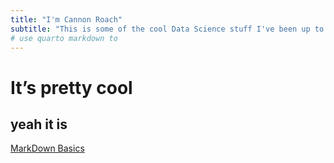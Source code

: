 ```yaml
---
title: "I'm Cannon Roach"
subtitle: "This is some of the cool Data Science stuff I've been up to!"
# use quarto markdown to 
---
```


# It's pretty cool
## yeah it is

[MarkDown Basics](https://quarto.org/docs/authoring/markdown-basics.html#links-images)
